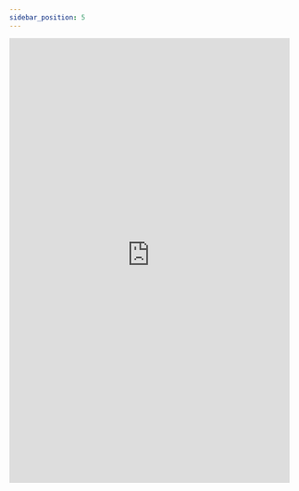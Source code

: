 ```yaml
--- 
sidebar_position: 5
---
```


<embed
      src="https://redback-operations.github.io/redback-documentation/Redback_Operations_Data_Architecture_Document.pdf"
      type="application/pdf"
      width="100%"
      height="800px"
/>
